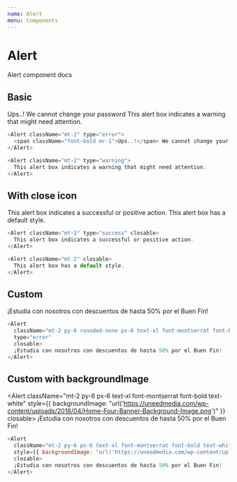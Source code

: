 ```yaml
---
name: Alert
menu: Components
---
```


# Alert
Alert component docs 

## Basic
<Alert className="mt-2" type="error">
  <span className="font-bold mr-1">Ups..!</span> We cannot change your password
</Alert>

<Alert className="mt-2" type="warning">
  This alert box indicates a warning that might need attention.
</Alert>

```js
<Alert className="mt-2" type="error">
  <span className="font-bold mr-1">Ups..!</span> We cannot change your password
</Alert>

<Alert className="mt-2" type="warning">
  This alert box indicates a warning that might need attention.
</Alert>
```


## With close icon
<Alert className="mt-2" type="success" closable>
  This alert box indicates a successful or positive action. 
</Alert>

<Alert className="mt-2" closable>
  This alert box has a default style.
</Alert>

```js
<Alert className="mt-2" type="success" closable>
  This alert box indicates a successful or positive action. 
</Alert>

<Alert className="mt-2" closable>
  This alert box has a default style.
</Alert>
```

## Custom
<Alert
  className="mt-2 py-6 rounded-none px-6 text-xl font-montserrat font-bold"
  type="error"
  closable>
  ¡Estudia con nosotros con descuentos de hasta 50% por el Buen Fin!
</Alert>

```js
<Alert
  className="mt-2 py-6 rounded-none px-6 text-xl font-montserrat font-bold"
  type="error"
  closable>
  ¡Estudia con nosotros con descuentos de hasta 50% por el Buen Fin!
</Alert>
```

## Custom with backgroundImage
<Alert
  className="mt-2 py-6 px-6 text-xl font-montserrat font-bold text-white"
  style={{ backgroundImage: "url('https://uneedmedia.com/wp-content/uploads/2018/04/Home-Four-Banner-Background-Image.png')" }}
  closable>
  ¡Estudia con nosotros con descuentos de hasta 50% por el Buen Fin!
</Alert>

```js
<Alert
  className="mt-2 py-6 px-6 text-xl font-montserrat font-bold text-white"
  style={{ backgroundImage: "url('https://uneedmedia.com/wp-content/uploads/2018/04/Home-Four-Banner-Background-Image.png')" }}
  closable>
  ¡Estudia con nosotros con descuentos de hasta 50% por el Buen Fin!
</Alert>
```
